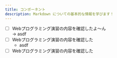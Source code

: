 ```yaml
---
title: コンポーネント
description: Markdown についての基本的な情報を学びます！
---
```



<Checkpoint>

- [ ] Webプログラミング演習の内容を確認したよ〜ん  
  → asdf
- [ ] Webプログラミング演習の内容を確認した  
  - asdf
- [ ] Webプログラミング演習の内容を確認した

</Checkpoint>


